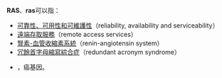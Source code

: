 '''RAS'''、'''ras'''可以指：
* [[可靠性、可用性和可維護性|可靠性、可用性和可維護性]]（reliability, availability and serviceability）
* [[遠端存取服務|遠端存取服務]]（remote access services）
* [[腎素-血管收縮素系統|腎素-血管收縮素系統]]（renin-angiotensin system）
* [[冗餘首字母縮寫綜合症|冗餘首字母縮寫綜合症]]（redundant acronym syndrome）
* {{le|Ras蛋白|Ras GTPase}}，癌基因。
{{disambig|CAT=非中文名称消歧义}}
